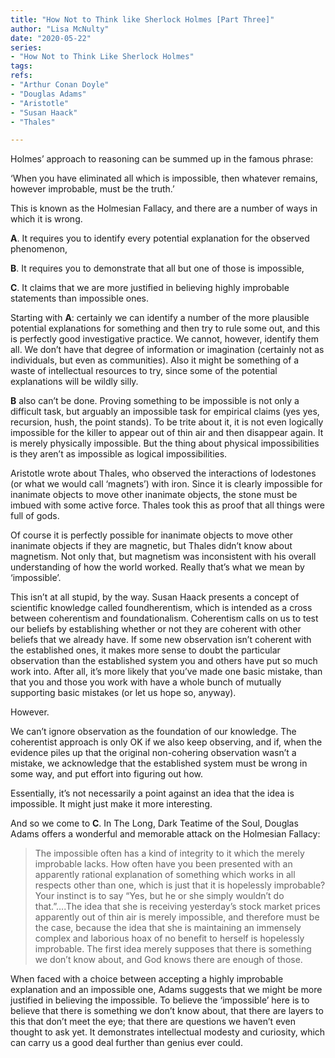 ```yaml
---  
title: "How Not to Think like Sherlock Holmes [Part Three]"
author: "Lisa McNulty"  
date: "2020-05-22"  
series:  
- "How Not to Think Like Sherlock Holmes"
tags:
refs:  
- "Arthur Conan Doyle"
- "Douglas Adams"
- "Aristotle"
- "Susan Haack"
- "Thales"

---
```






Holmes’ approach to reasoning can be summed up in the famous phrase:

‘When you have eliminated all which is impossible, then whatever remains, however improbable, must be the truth.’

This is known as the Holmesian Fallacy, and there are a number of ways in which it is wrong.

**A**.  It requires you to identify every potential explanation for the observed phenomenon,
    
**B**.  It requires you to demonstrate that all but one of those is impossible,
    
**C**.  It claims that we are more justified in believing highly improbable statements than impossible ones.
    

Starting with **A**: certainly we can identify a number of the more plausible potential explanations for something and then try to rule some out, and this is perfectly good investigative practice. We cannot, however, identify them all. We don’t have that degree of information or imagination (certainly not as individuals, but even as communities). Also it might be something of a waste of intellectual resources to try, since some of the potential explanations will be wildly silly.

**B** also can’t be done. Proving something to be impossible is not only a difficult task, but arguably an impossible task for empirical claims (yes yes, recursion, hush, the point stands). To be trite about it, it is not even logically impossible for the killer to appear out of thin air and then disappear again. It is merely physically impossible. But the thing about physical impossibilities is they aren’t as impossible as logical impossibilities.

Aristotle wrote about Thales, who observed the interactions of lodestones (or what we would call ‘magnets’) with iron. Since it is clearly impossible for inanimate objects to move other inanimate objects, the stone must be imbued with some active force. Thales took this as proof that all things were full of gods.

Of course it is perfectly possible for inanimate objects to move other inanimate objects if they are magnetic, but Thales didn’t know about magnetism. Not only that, but magnetism was inconsistent with his overall understanding of how the world worked. Really that’s what we mean by ‘impossible’.

This isn’t at all stupid, by the way. Susan Haack presents a concept of scientific knowledge called foundherentism, which is intended as a cross between coherentism and foundationalism. Coherentism calls on us to test our beliefs by establishing whether or not they are coherent with other beliefs that we already have. If some new observation isn’t coherent with the established ones, it makes more sense to doubt the particular observation than the established system you and others have put so much work into. After all, it’s more likely that you’ve made one basic mistake, than that you and those you work with have a whole bunch of mutually supporting basic mistakes (or let us hope so, anyway).

However.

We can’t ignore observation as the foundation of our knowledge. The coherentist approach is only OK if we also keep observing, and if, when the evidence piles up that the original non-cohering observation wasn’t a mistake, we acknowledge that the established system must be wrong in some way, and put effort into figuring out how.

Essentially, it’s not necessarily a point against an idea that the idea is impossible. It might just make it more interesting.

And so we come to **C**. In The Long, Dark Teatime of the Soul, Douglas Adams offers a wonderful and memorable attack on the Holmesian Fallacy:

> The impossible often has a kind of integrity to it which the merely
> improbable lacks. How often have you been presented with an apparently
> rational explanation of something which works in all respects other
> than one, which is just that it is hopelessly improbable? Your
> instinct is to say "Yes, but he or she simply wouldn't do
> that."....The idea that she is receiving yesterday's stock market
> prices apparently out of thin air is merely impossible, and therefore
> must be the case, because the idea that she is maintaining an
> immensely complex and laborious hoax of no benefit to herself is
> hopelessly improbable. The first idea merely supposes that there is
> something we don't know about, and God knows there are enough of
> those.

When faced with a choice between accepting a highly improbable explanation and an impossible one, Adams suggests that we might be more justified in believing the impossible. To believe the ‘impossible’ here is to believe that there is something we don’t know about, that there are layers to this that don’t meet the eye; that there are questions we haven’t even thought to ask yet. It demonstrates intellectual modesty and curiosity, which can carry us a good deal further than genius ever could.